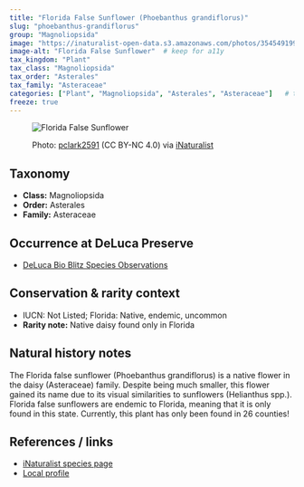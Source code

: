 ---
title: "Florida False Sunflower (Phoebanthus grandiflorus)"
slug: "phoebanthus-grandiflorus"
group: "Magnoliopsida"
image: "https://inaturalist-open-data.s3.amazonaws.com/photos/354549199/medium.jpg"        # keep for thumbnails
image-alt: "Florida False Sunflower"  # keep for a11y
tax_kingdom: "Plant"
tax_class: "Magnoliopsida"
tax_order: "Asterales"
tax_family: "Asteraceae"
categories: ["Plant", "Magnoliopsida", "Asterales", "Asteraceae"]   # these drive the chips + filtering
freeze: true
---

<figure class="species-figure">

<img src="https://inaturalist-open-data.s3.amazonaws.com/photos/354549199/medium.jpg" alt="Florida False Sunflower" class="species-photo"/>

<figcaption class="photo-credit">

Photo: <a href="https://www.inaturalist.org/people/pclark2591">pclark2591</a> (CC BY-NC 4.0) via <a href="https://www.inaturalist.org/observations/200905293">iNaturalist</a>

</figcaption>

</figure>

## Taxonomy

-   **Class:** Magnoliopsida
-   **Order:** Asterales
-   **Family:** Asteraceae

## Occurrence at DeLuca Preserve

-   [DeLuca Bio Blitz Species Observations](https://www.inaturalist.org/observations?project_id=191727&subview=table&taxon_id=126614)

## Conservation & rarity context

-   IUCN: Not Listed; Florida: Native, endemic, uncommon
-   **Rarity note:** Native daisy found only in Florida

## Natural history notes

The Florida false sunflower (Phoebanthus grandiflorus) is a native flower in the daisy (Asteraceae) family. Despite being much smaller, this flower gained its name due to its visual similarities to sunflowers (Helianthus spp.). Florida false sunflowers are endemic to Florida, meaning that it is only found in this state. Currently, this plant has only been found in 26 counties! 

## References / links

-   [iNaturalist species page](https://www.inaturalist.org/taxa/126614-Phoebanthus-grandiflorus)
-   [Local profile](https://florida.plantatlas.usf.edu/plant/species/2316#plant-photos)
